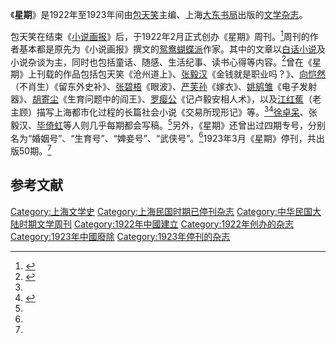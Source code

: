 《'''星期'''》是1922年至1923年间由[[包天笑|包天笑]]主编、上海[[大东书局|大东书局]]出版的[[文学杂志|文学杂志]]。

包天笑在结束《[[小说画报|小说画报]]》后，于1922年2月正式创办《星期》周刊。<ref name="fbq">{{cite book|title=《中国近现代通俗文学史》（下）|author=范伯群|publisher=江苏教育出版社|year=2000}}</ref>周刊的作者基本都是原先为《小说画报》撰文的[[鸳鸯蝴蝶派|鸳鸯蝴蝶派]]作家。其中的文章以[[白话小说|白话小说]]及小说杂谈为主，同时也包括童话、随感、生活纪事、读书心得等内容。<ref name="wj">{{cite book|title=《中文期刊大词典》（下）|author=伍杰、赵含坤等|publisher=北京大学出版社|year=2000}}</ref>曾在《星期》上刊载的作品包括包天笑《沧州道上》、[[张毅汉|张毅汉]]《金钱就是职业吗？》、[[向恺然|向恺然]]（不肖生）《留东外史补》、[[张碧梧|张碧梧]]《眼波》、[[严芙孙|严芙孙]]《嫁衣》、[[姚鹓雏|姚鹓雏]]《电子发射器》、[[胡寄尘|胡寄尘]]《生育问题中的阎王》、[[罗瘿公|罗瘿公]]《记卢毅安相人术》，以及[[江红蕉|江红蕉]]（老主顾）描写上海都市化过程的长篇社会小说《交易所现形记》等。<ref name="fbq" /><ref name="mc">{{cite journal|title=包天笑文学活动侧影|author=毛策|journal=《清末小说》15号}}</ref>[[徐卓呆|徐卓呆]]、张毅汉、[[毕倚虹|毕倚虹]]等人则几乎每期都会写稿。<ref name="fbq" />另外，《星期》还曾出过四期专号，分别名为“婚姻号”、“生育号”、“婢妾号”、“武侠号”。<ref name="mc" />1923年3月《星期》停刊，共出版50期。<ref name="wj" />

== 参考文献 ==
{{reflist}}

[[Category:上海文学史|Category:上海文学史]]
[[Category:上海民国时期已停刊杂志|Category:上海民国时期已停刊杂志]]
[[Category:中华民国大陆时期文学周刊|Category:中华民国大陆时期文学周刊]]
[[Category:1922年中國建立|Category:1922年中國建立]]
[[Category:1922年创办的杂志|Category:1922年创办的杂志]]
[[Category:1923年中國廢除|Category:1923年中國廢除]]
[[Category:1923年停刊的杂志|Category:1923年停刊的杂志]]